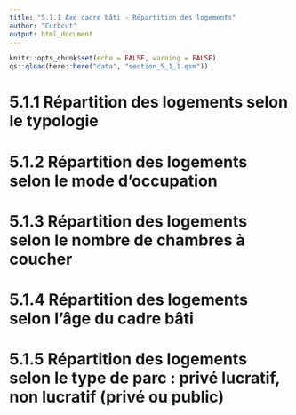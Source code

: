 ```yaml
---
title: "5.1.1 Axe cadre bâti - Répartition des logements"
author: "Curbcut"
output: html_document
---
```


```r
knitr::opts_chunk$set(echo = FALSE, warning = FALSE)
qs::qload(here::here("data", "section_5_1_1.qsm"))
```

# 5.1.1 Répartition des logements selon le typologie

# 5.1.2 Répartition des logements selon le mode d'occupation

# 5.1.3 Répartition des logements selon le nombre de chambres à coucher

# 5.1.4 Répartition des logements selon l'âge du cadre bâti

# 5.1.5 Répartition des logements selon le type de parc : privé lucratif, non lucratif (privé ou public)



